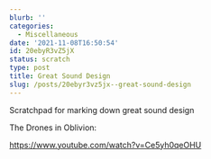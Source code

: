 ```yaml
---
blurb: ''
categories:
  - Miscellaneous
date: '2021-11-08T16:50:54'
id: 20ebyR3vZ5jX
status: scratch
type: post
title: Great Sound Design
slug: /posts/20ebyr3vz5jx--great-sound-design
---
```


Scratchpad for marking down great sound design


The Drones in Oblivion:

https://www.youtube.com/watch?v=Ce5yh0qeOHU





